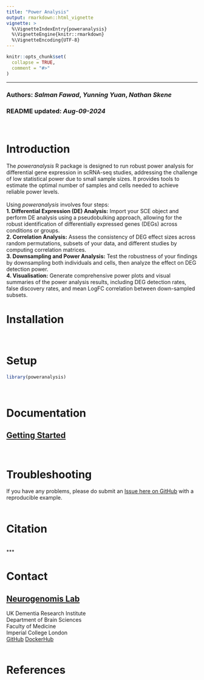 ```yaml
---
title: "Power Analysis"
output: rmarkdown::html_vignette
vignette: >
  %\VignetteIndexEntry{poweranalysis}
  %\VignetteEngine{knitr::rmarkdown}
  %\VignetteEncoding{UTF-8}
---
```


```r
knitr::opts_chunk$set(
  collapse = TRUE,
  comment = "#>"
)
```
***
### Authors: *Salman Fawad*, *Yunning Yuan*, *Nathan Skene* <br>
### README updated: *Aug-09-2024* <br>
<br>

# Introduction

The *poweranalysis* R package is designed to run robust power analysis for differential gene expression in scRNA-seq studies, addressing the challenge of low statistical power due to small sample sizes. It provides tools to estimate the optimal number of samples and cells needed to achieve reliable power levels.
<br>
<br>
Using *poweranalysis* involves four steps: <br>
**1. Differential Expression (DE) Analysis:** Import your SCE object and perform DE analysis using a pseudobulking approach, allowing for the robust identification of differentially expressed genes (DEGs) across conditions or groups. <br>
**2. Correlation Analysis:** Assess the consistency of DEG effect sizes across random permutations, subsets of your data, and different studies by computing correlation matrices. <br>
**3. Downsampling and Power Analysis:** Test the robustness of your findings by downsampling both individuals and cells, then analyze the effect on DEG detection power. <br>
**4. Visualisation:** Generate comprehensive power plots and visual summaries of the power analysis results, including DEG detection rates, false discovery rates, and mean LogFC correlation between down-sampled subsets.  


# Installation  
<br>

# Setup
```r
library(poweranalysis)
```
<br>

# Documentation  
## [Getting Started](http://127.0.0.1:18836/library/poweranalysis/doc/getting_started.html)
<br>

# Troubleshooting
If you have any problems, please do submit an [Issue here on GitHub](https://github.com/neurogenomics/Power_Analysis_package) with a reproducible example.  
<br>

# Citation  

<br>
***
<br>

# Contact  
## [Neurogenomis Lab](https://www.neurogenomics.co.uk/)
UK Dementia Research Institute <br>
Department of Brain Sciences <br>
Faculty of Medicine <br>
Imperial College London <br>
[GitHub](https://github.com/neurogenomics)
[DockerHub](https://hub.docker.com/orgs/neurogenomicslab)  
<br>

# References

